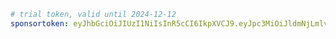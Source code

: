 ```yaml title="evcc.yaml"
# trial token, valid until 2024-12-12
sponsortoken: eyJhbGciOiJIUzI1NiIsInR5cCI6IkpXVCJ9.eyJpc3MiOiJldmNjLmlvIiwic3ViIjoidHJpYWwiLCJleHAiOjE3MzQwMDg0MDAsImlhdCI6MTczMzE0NDQwMCwic3BlIjp0cnVlLCJzcmMiOiJtYSJ9.ScEF_byoi7gvn7JiUcK4Z_voezav-cvFxji4SWWBIS0
```
